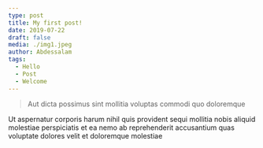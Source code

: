```yaml
---
type: post
title: My first post! 
date: 2019-07-22
draft: false
media: ./img1.jpeg
author: Abdessalam
tags:
  - Hello
  - Post
  - Welcome
---
```


> Aut dicta possimus sint mollitia voluptas commodi quo doloremque

Ut aspernatur corporis harum nihil quis provident sequi mollitia nobis aliquid molestiae perspiciatis et ea nemo ab reprehenderit accusantium quas voluptate dolores velit et doloremque molestiae
